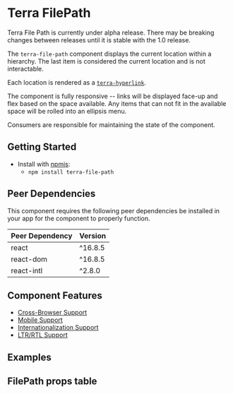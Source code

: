 


<Badge />

# Terra FilePath

<Notice variant="caution" ariaLevel="2">
Terra File Path is currently under alpha release. There may be breaking changes between releases until it is stable with the 1.0 release.
</Notice>

The `terra-file-path` component displays the current location within a hierarchy. The last item is considered the current location and is not interactable.

Each location is rendered as a [`terra-hyperlink`](https://engineering.cerner.com/terra-ui/components/cerner-terra-core-docs/hyperlink/about).

The component is fully responsive -- links will be displayed face-up and flex based on the space available. Any items that can not fit in the available space will be rolled into an ellipsis menu.

Consumers are responsible for maintaining the state of the component.

## Getting Started

- Install with [npmjs](https://www.npmjs.com):
  - `npm install terra-file-path`

<!-- AUTO-GENERATED-CONTENT:START Peer Dependencies -->
## Peer Dependencies

This component requires the following peer dependencies be installed in your app for the component to properly function.

| Peer Dependency | Version |
|-|-|
| react | ^16.8.5 |
| react-dom | ^16.8.5 |
| react-intl | ^2.8.0 |

<!-- AUTO-GENERATED-CONTENT:END -->

## Component Features

 * [Cross-Browser Support](https://engineering.cerner.com/terra-ui/about/terra-ui/component-standards#cross-browser-support)
 * [Mobile Support](https://engineering.cerner.com/terra-ui/about/terra-ui/component-standards#mobile-support)
 * [Internationalization Support](https://engineering.cerner.com/terra-ui/about/terra-ui/component-standards#internationalization-i18n)
 * [LTR/RTL Support](https://engineering.cerner.com/terra-ui/about/terra-ui/component-standards#ltr--rtl)

## Examples
<DefaultFilePath />

<OnClickFilePath />

## FilePath props table
<FilePathPropsTable />
